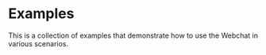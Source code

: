 
# Examples

This is a collection of examples that demonstrate how to use the Webchat in various scenarios.

<div className="grid grid-cols-2">
  <Demo example="webchat-react-demo" title="Webchat Demo" preload={false} />
  <Demo example="webchat-react-custom-message" title="Custom Message" preload={false} />
  <Demo example="webchat-embed-controls" title="Embedded Controls" file="index.html" preload={false} />
  <Demo example="webchat-embed-custom-trigger" title="Custom Trigger" file="index.html" preload={false} />
  <Demo example="webchat-embed-custom-init" title="Custom Init" file="index.html" preload={false} />
  <Demo example="webchat-embed-user-data" title="User Data" file="index.html" preload={false} />
</div>

